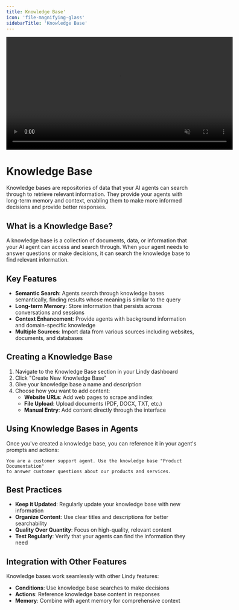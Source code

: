 ```yaml
---
title: Knowledge Base'
icon: 'file-magnifying-glass'
sidebarTitle: 'Knowledge Base'
---
```

<div style={{ display: 'flex', justifyContent: 'center', margin: '2rem 0' }}>
  <div className="video-card">
    <video
      src="/videos/triggers.mp4"
      width="600"
      autoPlay
      muted
      loop
      playsInline
      style={{ display: 'block', width: '100%' }}
    />
  </div>
</div>

# Knowledge Base

Knowledge bases are repositories of data that your AI agents can search through to retrieve relevant information. They provide your agents with long-term memory and context, enabling them to make more informed decisions and provide better responses.

## What is a Knowledge Base?

A knowledge base is a collection of documents, data, or information that your AI agent can access and search through. When your agent needs to answer questions or make decisions, it can search the knowledge base to find relevant information.

## Key Features

- **Semantic Search**: Agents search through knowledge bases semantically, finding results whose meaning is similar to the query
- **Long-term Memory**: Store information that persists across conversations and sessions
- **Context Enhancement**: Provide agents with background information and domain-specific knowledge
- **Multiple Sources**: Import data from various sources including websites, documents, and databases

## Creating a Knowledge Base

1. Navigate to the Knowledge Base section in your Lindy dashboard
2. Click "Create New Knowledge Base"
3. Give your knowledge base a name and description
4. Choose how you want to add content:
   - **Website URLs**: Add web pages to scrape and index
   - **File Upload**: Upload documents (PDF, DOCX, TXT, etc.)
   - **Manual Entry**: Add content directly through the interface

## Using Knowledge Bases in Agents

Once you've created a knowledge base, you can reference it in your agent's prompts and actions:

```
You are a customer support agent. Use the knowledge base "Product Documentation" 
to answer customer questions about our products and services.
```

## Best Practices

- **Keep it Updated**: Regularly update your knowledge base with new information
- **Organize Content**: Use clear titles and descriptions for better searchability
- **Quality Over Quantity**: Focus on high-quality, relevant content
- **Test Regularly**: Verify that your agents can find the information they need

## Integration with Other Features

Knowledge bases work seamlessly with other Lindy features:
- **Conditions**: Use knowledge base searches to make decisions
- **Actions**: Reference knowledge base content in responses
- **Memory**: Combine with agent memory for comprehensive context 